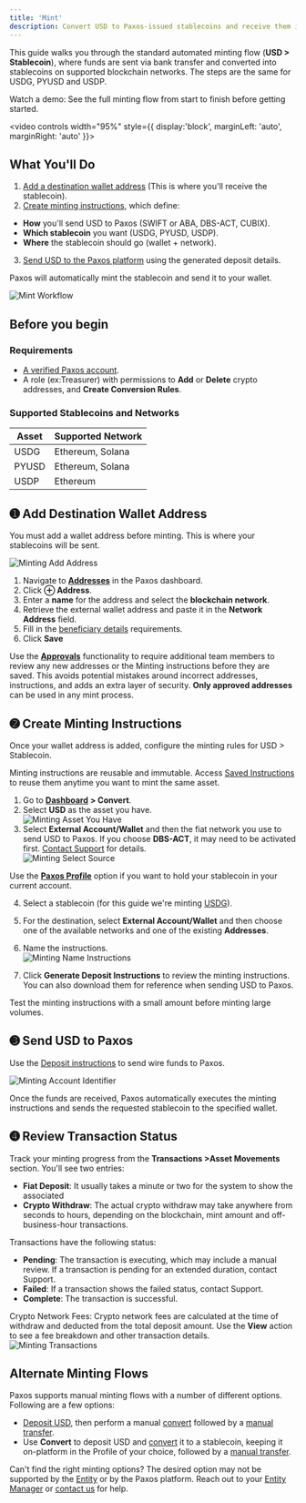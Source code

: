 ```yaml
---
title: 'Mint'
description: Convert USD to Paxos-issued stablecoins and receive them in an external wallet.
---
```


This guide walks you through the standard automated minting flow (**USD \> Stablecoin**), where funds are sent via bank transfer and converted into stablecoins on supported blockchain networks. The steps are the same for USDG,  PYUSD and USDP.

<Tip>

Watch a demo: See the full minting flow from start to finish before getting started. 

<video
 controls width="95%" style={{ display:'block', marginLeft: 'auto', marginRight: 'auto' }}>
  <source src="/images/usdg-mint-demo.mp4" type="video/mp4" />
</video>

</Tip>

## **What You'll Do**
1. [Add a destination wallet address](/guides/dashboard/mint#withdraw-address) (This is where you'll receive the stablecoin).
2. [Create minting instructions](/guides/dashboard/mint#minting-instructions), which define:

* **How** you'll send USD to Paxos (SWIFT or ABA, DBS-ACT, CUBIX).
* **Which stablecoin** you want (USDG, PYUSD, USDP).  
* **Where** the stablecoin should go (wallet \+ network).

3. [Send USD to the Paxos platform](/guides/dashboard/mint#send-usd) using the generated deposit details.

Paxos will automatically mint the stablecoin and send it to your wallet.

![Mint Workflow](/images/mint.png)

## Before you begin

### Requirements

- [A verified Paxos account](https://dashboard.sandbox.paxos.com/signin).
- A role (ex:Treasurer) with permissions to **Add** or **Delete** crypto addresses, and **Create Conversion Rules**.

### Supported Stablecoins and Networks

| Asset | Supported Network |
| ----- | ----- |
| USDG | Ethereum, Solana |
| PYUSD | Ethereum, Solana |
| USDP | Ethereum |

## ➊ Add Destination Wallet Address​

You must add a wallet address before minting. This is where your stablecoins will be sent. 

![Minting Add Address](/images/mint-add-address.png)

1. Navigate to [**Addresses**](https://dashboard.paxos.com/dashboard/addresses) in the Paxos dashboard.
2. Click **⊕︎ Address**.
3. Enter a **name** for the address and select the **blockchain network**.
4. Retrieve the external wallet address and paste it in the **Network Address** field.
5. Fill in the [beneficiary details](https://docs.paxos.com/dashboard/travel-rule) requirements.
6. Click **Save**

<Tip>

Use the [**Approvals**](https://docs.paxos.com/dashboard/admin/approvals) functionality to require additional team members to review any new addresses or the Minting instructions before they are saved. 
This avoids potential mistakes around incorrect addresses, instructions, and adds an extra layer of security. **Only approved addresses** can be used in any mint process. 

</Tip>

## ➋ Create Minting Instructions​
Once your wallet address is added, configure the minting rules for USD > Stablecoin.

<Info>

Minting instructions are reusable and immutable. Access [Saved Instructions](https://dashboard.paxos.com/dashboard/saved-instructions) to reuse them anytime you want to mint the same asset. 

</Info>

1. Go to [**Dashboard**](https://dashboard.paxos.com/) **> Convert**.  
2. Select **USD** as the asset you have. <br />![Minting Asset You Have](/images/mint-asset-you-have.png)
3. Select **External Account/Wallet** and then the fiat network you use to send USD to Paxos. If you choose **DBS-ACT**, it may need to be activated first. [Contact Support](https://support.paxos.com/hc/en-us) for details. <br />![Minting Select Source](/images/mint-select-source.png)

<Tip>

Use the [**Paxos Profile**](https://docs.paxos.com/dashboard/organization#profile) option if you want to hold your stablecoin in your current account.

</Tip>

4. Select a stablecoin (for this guide we're minting [USDG](https://docs.paxos.com/stablecoin/usdg)).
5. For the destination, select **External Account/Wallet** and then choose one of the available networks and one of the existing **Addresses**.
6. Name the instructions. <br />![Minting Name Instructions](/images/mint-name-instructions.png)

7. Click **Generate Deposit Instructions** to review the minting instructions. You can also download them for reference when sending USD to Paxos. 

<Tip>

Test the minting instructions with a small amount before minting large volumes.

</Tip>

## ➌ Send USD to Paxos 
Use the [Deposit instructions](/guides/dashboard/deposit) to send wire funds to Paxos.

<Warning>

![Minting Account Identifier](/images/mint-account-identifier.png)

</Warning>

Once the funds are received, Paxos automatically executes the minting instructions and sends the requested stablecoin to the specified wallet.

## ➍ Review Transaction Status​

Track your minting progress from the **Transactions >Asset Movements** section. You'll see two entries:

- **Fiat Deposit**: It usually takes a minute or two for the system to show the associated  
- **Crypto Withdraw**: The actual crypto withdraw may take anywhere from seconds to hours, depending on the blockchain, mint amount and off-business-hour transactions.

Transactions have the following status:

- **Pending**: The transaction is executing, which may include a manual review. If a transaction is pending for an extended duration, contact Support.
- **Failed**: If a transaction shows the failed status, contact Support.
- **Complete**: The transaction is successful.

<Tip>

Crypto Network Fees: Crypto network fees are calculated at the time of withdraw and deducted from the total deposit amount. Use the **View** action to see a fee breakdown and other transaction details. ![Minting Transactions](/images/mint-transactions.png) 

</Tip>

## Alternate Minting Flows​

Paxos supports manual minting flows with a number of different options. Following are a few options:

* [Deposit USD](/guides/dashboard/deposit), then perform a manual [convert](/guides/dashboard/convert) followed by a [manual transfer](/guides/dashboard/transfer).
* Use **Convert** to deposit USD and [convert](/guides/dashboard/convert) it to a stablecoin, keeping it on-platform in the Profile of your choice, followed by a [manual transfer](/guides/dashboard/transfer).

<Tip>

Can't find the right minting options? The desired option may not be supported by the [Entity](https://docs.paxos.com/dashboard/organization#entities) or by the Paxos platform. Reach out to your [Entity Manager](https://docs.paxos.com/dashboard/roles#entity-manager) or [contact us](https://support.paxos.com/hc/en-us/requests/new) for help.

</Tip>

